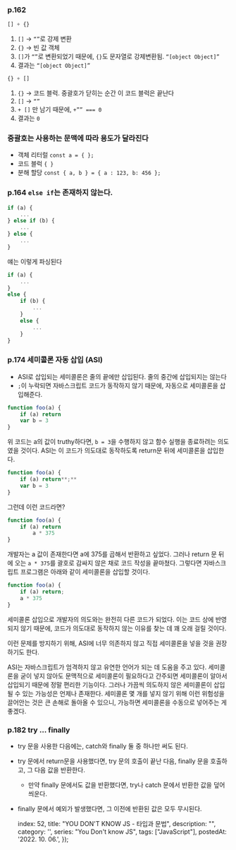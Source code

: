 
### p.162

```js
[] + {}
```

1. `[]` → `“”`로 강제 변환
2. `{}` → 빈 값 객체
3. `[]`가 `“”`로 변환되었기 때문에, `{}`도 문자열로 강제변환됨. `“[object Object]”`
4. 결과는 `“[object Object]”`

```js
{} + []
```

1. `{}` → 코드 블럭. 중괄호가 닫히는 순간 이 코드 블럭은 끝난다
2. `[]` → `“”`
3. `+ []` 만 남기 때문에, `+”” === 0`
4. 결과는 `0`

### 중괄호는 사용하는 문맥에 따라 용도가 달라진다

- 객체 리터럴 `const a = { };`
- 코드 블럭 `{ }`
- 분해 할당 `const { a, b } = { a : 123, b: 456 };`

### p.164 `else if`는 존재하지 않는다.

```jsx
if (a) {
	...
} else if (b) {
	...
} else {
	...
}
```

얘는 이렇게 파싱된다

```jsx
if (a) {
	...
}
else {
	if (b) {
		...
	}
	else {
		...
	}
}
```

### p.174 세미콜론 자동 삽입 (ASI)

- ASI로 삽입되는 세미콜론은 줄의 끝에만 삽입된다. 줄의 중간에 삽입되지는 않는다
- `;`이 누락되면 자바스크립트 코드가 동작하지 않기 때문에, 자동으로 세미콜론을 삽입해준다.

```jsx
function foo(a) {
	if (a) return
	var b = 3
}
```

위 코드는 a의 값이 truthy하다면, `b = 3`을 수행하지 않고 함수 실행을 종료하려는 의도였을 것이다. ASI는 이 코드가 의도대로 동작하도록 return문 뒤에 세미콜론을 삽입한다.

```jsx
function foo(a) {
	if (a) return**;**
	var b = 3
}
```

그런데 이런 코드라면?

```jsx
function foo(a) {
	if (a) return
        a * 375
}
```

개발자는 a 값이 존재한다면 a에 375를 곱해서 반환하고 싶었다.
그러나 return 문 뒤에 오는 `a * 375`를 괄호로 감싸지 않은 채로 코드 작성을 끝마쳤다. 그렇다면 자바스크립트 프로그램은 아래와 같이 세미콜론을 삽입할 것이다.

```jsx
function foo(a) {
	if (a) return;
    a * 375
}
```

세미콜론 삽입으로 개발자의 의도와는 완전히 다른 코드가 되었다. 이는 코드 상에 반영되지 않기 때문에, 코드가 의도대로 동작하지 않는 이유를 찾는 데 꽤 오래 걸릴 것이다.

이런 문제를 방지하기 위해, ASI에 너무 의존하지 않고 직접 세미콜론을 넣을 것을 권장하기도 한다.

ASI는 자바스크립트가 엄격하지 않고 유연한 언어가 되는 데 도움을 주고 있다. 세미콜론을 굳이 넣지 않아도 문맥적으로 세미콜론이 필요하다고 간주되면 세미콜론이 알아서 삽입되기 때문에 정말 편리한 기능이다. 그러나 가끔씩 의도하지 않은 세미콜론이 삽입될 수 있는 가능성은 언제나 존재한다. 세미콜론 몇 개를 넣지 않기 위해 이런 위험성을 끌어안는 것은 큰 손해로 돌아올 수 있으니, 가능하면 세미콜론을 수동으로 넣어주는 게 좋겠다.

### p.182 try … finally

- try 문을 사용한 다음에는, catch와 finally 둘 중 하나만 써도 된다.
- try 문에서 return문을 사용했다면, try 문의 호출이 끝난 다음, finally 문을 호출하고, 그 다음 값을 반환한다.
  - 만약 finally 문에서도 값을 반환했다면, try나 catch 문에서 반환한 값을 덮어씌운다.
- finally 문에서 예외가 발생했다면, 그 이전에 반환된 값은 모두 무시된다.

    index: 52,
    title: "YOU DON'T KNOW JS - 타입과 문법",
    description: "",
    category: '',
    series: "You Don't know JS",
    tags: ["JavaScript"],
    postedAt: '2022. 10. 06.',
});
